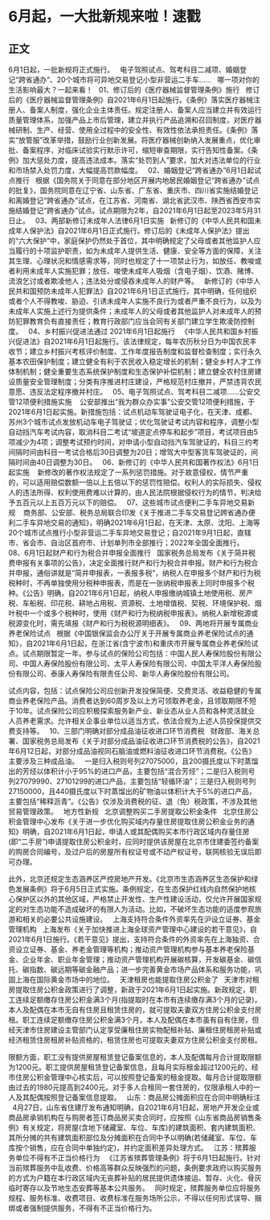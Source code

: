 # 6月起，一大批新规来啦！速戳
## 正文
6月1日起，一批新规将正式施行。
 
电子驾照试点、驾考科目二减项、婚姻登记“跨省通办”、20个城市将可异地交易登记小型非营运二手车……
 
哪一项对你的生活影响最大？一起来看！
 
01、修订后的《医疗器械监督管理条例》施行
 
修订后的《医疗器械监督管理条例》自2021年6月1日起施行。《条例》落实医疗器械注册人、备案人制度，强化企业主体责任。规定注册人、备案人应当建立并有效运行质量管理体系，加强产品上市后管理，建立并执行产品追溯和召回制度，对医疗器械研制、生产、经营、使用全过程中的安全性、有效性依法承担责任。《条例》落实“放管服”改革举措，鼓励行业创新发展。将医疗器械创新纳入发展重点，优化审批、备案程序，对临床试验实行默示许可，缩短审查期限，实行告知性备案。《条例》加大惩处力度，提高违法成本。落实“处罚到人”要求，加大对违法单位的行业和市场禁入处罚力度，大幅提高罚款幅度。
 
02、婚姻登记“跨省通办”6月1日起试点推行
 
根据《国务院关于同意在部分地区开展内地居民婚姻登记“跨省通办”试点的批复》，国务院同意在辽宁省、山东省、广东省、重庆市、四川省实施结婚登记和离婚登记“跨省通办”试点，在江苏省、河南省、湖北省武汉市、陕西省西安市实施结婚登记“跨省通办”试点。试点期限为2年，自2021年6月1日起至2023年5月31日止。
 
03、两部新修订未成年人法律6月1日实施
 
新修订的《中华人民共和国未成年人保护法》自2021年6月1日正式施行。修订后的《未成年人保护法》提出的“六大保护”中，家庭保护仍然处于首位，其中明确规定了父母或者其他监护人应当履行的十项监护职责，如为未成年人提供生活、健康、安全等方面的保障，关注其生理、心理状况和情感需求等，同时也规定了十一项禁止行为，如放任、教唆或者利用未成年人实施犯罪；放任、唆使未成年人吸烟（含电子烟）、饮酒、赌博、流浪乞讨或者欺凌他人；违法处分或侵吞未成年人的财产等。
 
新修订的《中华人民共和国预防未成年人犯罪法》自2021年6月1日正式施行。其中明确，任何组织或者个人不得教唆、胁迫、引诱未成年人实施不良行为或者严重不良行为，以及为未成年人实施上述行为提供条件；未成年人的父母或者其他监护人对未成年人的预防犯罪教育负有直接责任；教育行政部门应当会同有关部门建立学生欺凌防控制度。
 
04、乡村振兴促进法通过 2021年6月1日起施行
 
《中华人民共和国乡村振兴促进法》自2021年6月1日起施行。该法律规定，每年农历秋分日为中国农民丰收节；建立乡村振兴考核评价制度、工作年度报告制度和监督检查制度；实行永久基本农田保护制度；建立健全有利于农民收入稳定增长的机制；健全乡村人才工作体制机制；健全重要生态系统保护制度和生态保护补偿机制；建立健全农村住房建设质量安全管理制度；分类有序推进村庄建设，严格规范村庄撤并，严禁违背农民意愿、违反法定程序撤并村庄。
 
05、电子驾照试点、驾考科目二减项……公安交管12项便利措施实施 
 
公安部推出“我为群众办实事”公安交管12项便利措施，于2021年6月1日起实施。新措施包括：试点机动车驾驶证电子化，在天津、成都、苏州3个城市试点发放机动车电子驾驶证；优化驾驶证考试内容和程序，调整小型自动挡汽车考试内容，取消科目二考试“坡道定点停车和起步”项目，考试项目由5项减少为4项；调整考试预约时间，对申请小型自动挡汽车驾驶证的，科目三约考间隔时间由科目一考试合格后30日调整为20日；增驾大中型客货车驾驶证的，间隔时间由40日调整为30日。
 
06、新修订的《中华人民共和国著作权法》6月1日起实施 
 
新修改的著作权法规定了一系列惩罚措施。对于故意侵权，情节严重的，可以适用赔偿数额一倍以上五倍以下的惩罚性赔偿。权利人的实际损失、侵权人的违法所得、权利使用费难以计算的，由人民法院根据侵权行为的情节，判决给予五百元以上五百万元以下的赔偿。
 
07、这些城市试点便利二手车异地交易新规 
 
商务部、公安部、税务总局联合印发《关于推进二手车交易登记跨省通办便利二手车异地交易的通知》，明确2021年6月1日起，在天津、太原、沈阳、上海等20个城市试点推行小型非营运二手车异地交易登记；自2021年9月1日起，直辖市、省会市、自治区首府市、计划单列市全部推行；2022年全国全面推行。
 
08、6月1日起财产和行为税合并申报全面推行
 
国家税务总局发布《关于简并税费申报有关事项的公告》，决定全面推行财产和行为税合并申报。财产和行为税合并申报，通俗讲就是“简并申报表，一表报多税”，纳税人在申报多个财产和行为税税种时，不再单独使用分税种申报表，而是在一张纳税申报表上同时申报多个税种。《公告》明确，自2021年6月1日起，纳税人申报缴纳城镇土地使用税、房产税、车船税、印花税、耕地占用税、资源税、土地增值税、契税、环境保护税、烟叶税中一个或多个税种时，使用《财产和行为税纳税申报表》。纳税人新增税源或税源变化时，需先填报《财产和行为税税源明细表》。
 
09、两地将开展专属商业养老保险试点
 
根据《中国银保监会办公厅关于开展专属商业养老保险试点的通知》，自2021年6月1日起，在浙江省(含宁波市)和重庆市开展专属商业养老保险试点。试点期限暂定一年。参与试点的保险公司包括：中国人民人寿保险股份有限公司、中国人寿保险股份有限公司、太平人寿保险有限公司、中国太平洋人寿保险股份有限公司、泰康人寿保险有限责任公司、新华人寿保险股份有限公司。

试点内容，包括：试点保险公司应创新开发投保简便、交费灵活、收益稳健的专属商业养老保险产品。消费者达到60周岁及以上方可领取养老金，且领取期限不短于10年。试点保险公司应积极探索服务新产业、新业态从业人员和各种灵活就业人员养老需求。允许相关企事业单位以适当方式，依法合规为上述人员投保提供交费支持等。
 
10、三部门明确对部分成品油征收进口环节消费税
 
财政部、海关总署、国家税务总局发布《关于对部分成品油征收进口环节消费税的公告》，自2021年6月12日起，对部分成品油视同石脑油或燃料油征收进口环节消费税。《公告》主要涉及三种成品油。
 
一是归入税则号列27075000，且200摄氏度以下时蒸馏出的芳烃以体积计小于95%的进口产品，主要包括“混合芳烃”；二是归入税则号列27079990、27101299的进口产品，主要包括“轻循环油”；三是归入税则号列27150000，且440摄氏度以下时蒸馏出的矿物油以体积计大于5%的进口产品，主要包括“稀释沥青”。《公告》仅涉及消费税的征、退（免）税政策，不涉及其他贸易管理政策。
 
地方性新规
 
北京调整购买二手房提取公积金条件
 
北京住房公积金管理中心发布《关于进一步优化购买域内存量住房提取住房公积金业务的通知》明确，自2021年6月1日起，申请人或其配偶购买本市行政区域内存量住房(即“二手房”)申请提取住房公积金时，应同时提供该房屋在北京市住建委签约备案的购房合同编号，及过户后的房屋所有权证号或不动产权证号，联网核验无误后即可办理。

此外，北京还规定生态涵养区严控房地产开发。《北京市生态涵养区生态保护和绿色发展条例》将于6月5日正式实施。条例规定，在生态保护红线内自然保护地核心保护区以外的其他区域，严格禁止开发性、生产性建设活动，仅允许开展国家规定的对生态功能不造成破坏的有限人为活动。比如，不破坏生态功能的适度参观旅游和相关的必要公共设施建设。
 
上海支持符合条件外资率先在沪设立证券、基金管理机构
 
上海发布《关于加快推进上海全球资产管理中心建设的若干意见》，自2021年6月1日施行。《若干意见》提出，支持符合条件的外资率先在上海独资、合资设立证券、基金、养老金管理等机构；推动资产管理机构参与基本养老保险基金、企业年金、职业年金管理；推动资产管理机构开展碳核算，开发碳基金、碳信托、碳指数、碳远期等碳金融产品；进一步完善黄金市场产品体系和服务功能，巩固上海在国际黄金市场中的地位。
 
天津租房也能提取住房公积金了
 
天津市对租房提取住房公积金政策进行了调整，新政于2021年6月1日起实施。新政规定，职工连续足额缴存住房公积金满3个月(指提取时在本市有连续缴存满3个月的记录)，本人及配偶在本市无自有住房且租赁住房的，就可提取夫妻双方住房公积金支付房租。职工连续足额缴存住房公积金满3个月，本人及配偶在本市虽有自有住房，但经天津市住房建设主管部门认定享受廉租住房实物配租补贴、廉租住房租房补贴或经济租赁住房租房补贴资格的，租赁住房也可提取夫妻双方住房公积金支付房租。

限额方面，职工没有提供房屋租赁登记备案信息的，本人及配偶每月合计提取限额为1200元。职工提供房屋租赁登记备案信息，且每月实际租金超过1200元的，经市住房公积金管理中心核实后，可以按照登记备案的租金提取。每月合计提取限额由过去的1980元提高到2400元。对于多人合租同一套住房的，仅限承租人中的一人及其配偶按照登记备案信息提取。
 
山东：商品房公摊面积应在合同中明确标注
 
4月27日，山东省住建厅发布通知明确，自2021年6月1日起，房地产开发企业或商品房承销机构在与购房者签订商品房买卖合同时，应按照《山东省商品房销售条例》有关规定，将房屋(含地下储藏室、车位、车库)的建筑面积、套内建筑面积、其所分摊的共有建筑面积部位及分摊面积在合同中予以明确(若储藏室、车位、车库按个销售，应在合同中单独约定)，并约定面积差异处理方式。
 
江苏：殡葬服务单位不得有不正当价格行为
 
《江苏省殡葬管理条例》将于6月1日起施行。针对当前殡葬服务中乱收费、价格高等群众反映强烈的问题，条例要求政府以购买服务的方式为户籍在本行政区域内无丧葬补贴的居民提供遗体接运、暂存、火化、骨灰临时寄存以及节地生态安葬等基本公共服务。
 
同时规定，殡葬服务单位应将服务规程、服务标准、收费项目、收费标准在服务场所公示，不得以任何形式误导、捆绑或者强制提供服务，不得有不正当价格行为。
 
